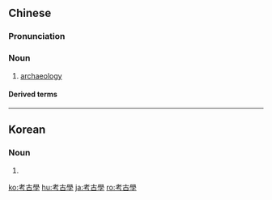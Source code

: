 {{also|考古学}}
==Chinese==
{{zh-forms|s=考古学|type=21}}

===Pronunciation===
{{zh-pron
|m=kǎogǔxué
|c=haau2 gu2 hok6
|mn=xm,zz,tw:khó-kó͘-ha̍k/qz:khóⁿ-kó͘-ha̍k
|cat=n
}}

===Noun===
{{zh-noun}}

# [[archaeology]]

====Derived terms====
{{zh-der|考古學家}}

{{zh-cat|Archaeology}}

----

==Korean==
{{ko-hanjatab}}

===Noun===
{{ko-noun|rv=gogohak|hangeul=고고학}}

# {{hanja form of|고고학|archaeology}}

[[ko:考古學]]
[[hu:考古學]]
[[ja:考古學]]
[[ro:考古學]]